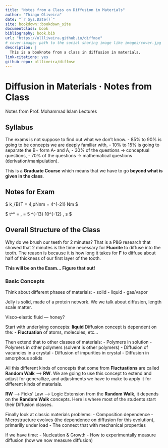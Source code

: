 ```yaml
--- 
title: "Notes from a Class on Diffusion in Materials"
author: "Thiago Oliveira"
date: "`r Sys.Date()`"
site: bookdown::bookdown_site
documentclass: book
bibliography: book.bib
url: "https://ollliveira.github.io/diffmse"
# cover-image: path to the social sharing image like images/cover.jpg
description: |
  This is a booknote from a class in diffusion in materials.
link-citations: yes
github-repo: ollliveira/diffmse
---
```


# Diffusion in Materials · Notes from Class {-}

Notes from Prof. Mohammad Islam Lectures

## Syllabus  {-}

The exams is not suppose to find out what we don't know.
- 85% to 90% is going to be concepts we are deeply familiar with,
- 10% to 15% is going to separate the B+ form A- and A,
- 30% of the questions $\rightarrow$ conceptual questions,
- 70% of the questions $\rightarrow$ mathematical questions (derivation/manipulation).

This is a **Graduate Course** which means that we have to go **beyond what is given in the class**.

## Notes for Exam  {-}

$ k_{B}T = 4\,pNnm = 4\times10^{-21} Nm $

$ t^* = \frac{0.2 \times 10^{-9}m}{\sqrt {4 \times 10^{-21}Nm}} \, \frac{18 \times 10^{-3}\frac{kg}{mole}}{6 \times 10^{23}\frac{molecule}{mole}} = 5 \times 10^{-13} \sim 10^{-12} \, s $

## Overall Structure of the Class  {-}

Why do we brush our teeth for 2 minutes?
That is a P&G research that showed that 2 minutes is the time necessary for **Fluorite** to diffuse into the tooth.
The reason is because it is how long it takes for **F** to diffuse about half of thickness of our first layer of the tooth.


**This will be on the Exam... Figure that out!**

### Basic Concepts  {-}

Think about different phases of materials:
- solid
- liquid
- gas/vapor

Jelly is solid, made of a protein network.
We we talk about diffusion, length scale matter.

Visco-elastic fluid — honey?

Start with underlying concepts: **liquid**
Diffusion concept is dependent on the:
- **Fluctuation** of atoms, molecules, etc...

Then extend that to other classes of materials:
- Polymers in solution
- Polymers in other polymers (solvent is other polymers)
- Diffusion of vacancies in a crystal
- Diffusion of impurities in crystal
- Diffusion in amorphous solids

All this different kinds of concepts that come from **Fluctuations** are called **Random Walk** —> **RW**.
We are going to use this concept to extend and adjust for generallize, and adjustments we have to make to apply it for different kinds of materials.

**RW** —> Ficks' Law —> Logic Extension from the **Random Walk**, it depends on the **Random Walk** concepts.
Here is where most of the students start their Diffusion classes.

Finally look at classic materials problems:
- Composition dependence
- Microstructure evolves (the dependence on diffusion for this evolution), primarilly under load
- The connect that with mechanical properties

If we have time:
- Nucleation & Growth
- How to experimentally measure diffusion (how we now measure diffusion)

